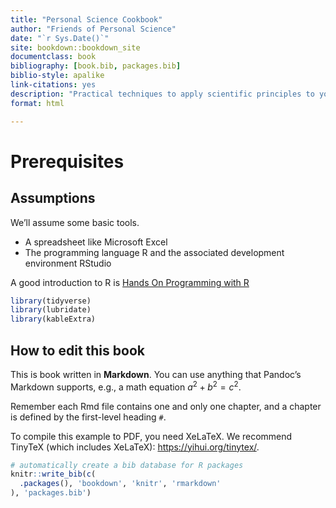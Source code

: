 ```yaml
---
title: "Personal Science Cookbook"
author: "Friends of Personal Science"
date: "`r Sys.Date()`"
site: bookdown::bookdown_site
documentclass: book
bibliography: [book.bib, packages.bib]
biblio-style: apalike
link-citations: yes
description: "Practical techniques to apply scientific principles to your own life."
format: html

---
```


# Prerequisites

## Assumptions

We'll assume some basic tools.

-   A spreadsheet like Microsoft Excel
-   The programming language R and the associated development environment RStudio

A good introduction to R is [Hands On Programming with R](https://rstudio-education.github.io/hopr/)

```r
library(tidyverse)
library(lubridate)
library(kableExtra)


```

## How to edit this book

This is book written in **Markdown**. You can use anything that Pandoc's Markdown supports, e.g., a math equation $a^2 + b^2 = c^2$.

Remember each Rmd file contains one and only one chapter, and a chapter is defined by the first-level heading `#`.

To compile this example to PDF, you need XeLaTeX. We recommend TinyTeX (which includes XeLaTeX): <https://yihui.org/tinytex/>.

```r
# automatically create a bib database for R packages
knitr::write_bib(c(
  .packages(), 'bookdown', 'knitr', 'rmarkdown'
), 'packages.bib')
```
